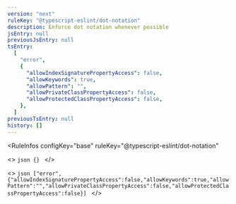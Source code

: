 ```yaml
---
version: "next"
ruleKey: "@typescript-eslint/dot-notation"
description: Enforce dot notation whenever possible
jsEntry: null
previousJsEntry: null
tsEntry:
  [
    "error",
    {
      "allowIndexSignaturePropertyAccess": false,
      "allowKeywords": true,
      "allowPattern": "",
      "allowPrivateClassPropertyAccess": false,
      "allowProtectedClassPropertyAccess": false,
    },
  ]
previousTsEntry: null
history: []
---
```


<RuleInfos 
  configKey="base" 
  ruleKey="@typescript-eslint/dot-notation" 
>
  <>
    ```json
    {}
    ```
  </>

  <>
    ```json
    ["error",{"allowIndexSignaturePropertyAccess":false,"allowKeywords":true,"allowPattern":"","allowPrivateClassPropertyAccess":false,"allowProtectedClassPropertyAccess":false}]
    ```
  </>
</RuleInfos>
